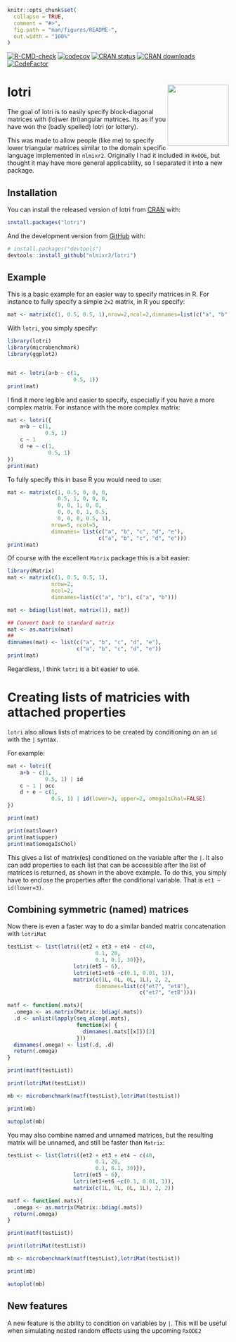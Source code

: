 <!--
---
output:
  md_document:
    variant: markdown_github
    toc: true
    toc_depth: 3
---
-->
<!-- README.md is generated from README.Rmd. Please edit that file -->
<!-- https://blog.r-hub.io/2019/12/03/readmes/ -->

```r
knitr::opts_chunk$set(
  collapse = TRUE,
  comment = "#>",
  fig.path = "man/figures/README-",
  out.width = "100%"
)
```

<!-- badges: start -->
[![R-CMD-check](https://github.com/nlmixr2/lotri/workflows/R-CMD-check/badge.svg)](https://github.com/nlmixr2/lotri/actions)
[![codecov](https://codecov.io/gh/nlmixr2/lotri/branch/main/graph/badge.svg?token=4G0TI1NKEG)](https://app.codecov.io/gh/nlmixr2/lotri)
[![CRAN status](https://www.r-pkg.org/badges/version/lotri)](https://cran.r-project.org/package=lotri)
[![CRAN downloads](https://cranlogs.r-pkg.org/badges/lotri)](https://cran.r-project.org/package=lotri)
[![CodeFactor](https://www.codefactor.io/repository/github/nlmixr2/lotri/badge)](https://www.codefactor.io/repository/github/nlmixr2/lotri)
<!-- badges: end -->

# lotri <img src='man/figures/logo.png' align="right" height="139" />

The goal of lotri is to easily specify block-diagonal matrices with
(lo)wer (tri)angular matrices.  Its as if you have won the (badly
spelled) lotri (or lottery).

This was made to allow people (like me) to specify lower triangular
matrices similar to the domain specific language implemented in
`nlmixr2`.  Originally I had it included in `RxODE`, but thought it may
have more general applicability, so I separated it into a new
package. 

## Installation

You can install the released version of lotri from
[CRAN](https://CRAN.R-project.org) with:

``` r
install.packages("lotri")
```

And the development version from [GitHub](https://github.com/) with:

``` r
# install.packages("devtools")
devtools::install_github("nlmixr2/lotri")
```
## Example

This is a basic example for an easier way to specify matrices in R.
For instance to fully specify a simple `2x2` matrix, in R you specify:

```r
mat <- matrix(c(1, 0.5, 0.5, 1),nrow=2,ncol=2,dimnames=list(c("a", "b"), c("a", "b")))
```

With `lotri`, you simply specify:

```r
library(lotri)
library(microbenchmark)
library(ggplot2)


mat <- lotri(a+b ~ c(1,
                     0.5, 1))
print(mat)
```

I find it more legible and easier to specify, especially if you have a
more complex matrix.  For instance with the more complex matrix:

```r
mat <- lotri({
    a+b ~ c(1,
            0.5, 1)
    c ~ 1
    d +e ~ c(1,
             0.5, 1)
})
print(mat)
```

To fully specify this in base R you would need to use:

```r
mat <- matrix(c(1, 0.5, 0, 0, 0,
                0.5, 1, 0, 0, 0,
                0, 0, 1, 0, 0,
                0, 0, 0, 1, 0.5,
                0, 0, 0, 0.5, 1),
              nrow=5, ncol=5,
              dimnames= list(c("a", "b", "c", "d", "e"),
                             c("a", "b", "c", "d", "e")))
print(mat)
```

Of course with the excellent `Matrix` package this is a bit easier:

```r
library(Matrix)
mat <- matrix(c(1, 0.5, 0.5, 1),
              nrow=2,
              ncol=2,
              dimnames=list(c("a", "b"), c("a", "b")))

mat <- bdiag(list(mat, matrix(1), mat))

## Convert back to standard matrix
mat <- as.matrix(mat)
##
dimnames(mat) <- list(c("a", "b", "c", "d", "e"),
                      c("a", "b", "c", "d", "e"))
print(mat)
```

Regardless, I think `lotri` is a bit easier to use.

# Creating lists of matricies with attached properties

`lotri` also allows lists of matrices to be created by conditioning on
an `id` with the `|` syntax.

For example:


```r
mat <- lotri({
    a+b ~ c(1,
            0.5, 1) | id
    c ~ 1 | occ
    d + e ~ c(1,
              0.5, 1) | id(lower=3, upper=2, omegaIsChol=FALSE)
})

print(mat)

print(mat$lower)
print(mat$upper)
print(mat$omegaIsChol)
```

This gives a list of matrix(es) conditioned on the variable after the
`|`.  It also can add properties to each list that can be accessible
after the list of matrices is returned, as shown in the above example.
To do this, you simply have to enclose the properties after the
conditional variable.  That is `et1 ~ id(lower=3)`.


## Combining symmetric (named) matrices

Now there is even a faster way to do a similar banded matrix
concatenation with `lotriMat`

```r
testList <- list(lotri({et2 + et3 + et4 ~ c(40,
                            0.1, 20,
                            0.1, 0.1, 30)}),
                     lotri(et5 ~ 6),
                     lotri(et1+et6 ~c(0.1, 0.01, 1)),
                     matrix(c(1L, 0L, 0L, 1L), 2, 2,
                            dimnames=list(c("et7", "et8"),
                                          c("et7", "et8"))))

matf <- function(.mats){
  .omega <- as.matrix(Matrix::bdiag(.mats))
  .d <- unlist(lapply(seq_along(.mats),
                      function(x) {
                        dimnames(.mats[[x]])[2]
                      }))
  dimnames(.omega) <- list(.d, .d)
  return(.omega)
}

print(matf(testList))

print(lotriMat(testList))

mb <- microbenchmark(matf(testList),lotriMat(testList))

print(mb)

autoplot(mb)
```

You may also combine named and unnamed matrices, but the resulting
matrix will be unnamed, and still be faster than `Matrix`:

```r
testList <- list(lotri({et2 + et3 + et4 ~ c(40,
                            0.1, 20,
                            0.1, 0.1, 30)}),
                     lotri(et5 ~ 6),
                     lotri(et1+et6 ~c(0.1, 0.01, 1)),
                     matrix(c(1L, 0L, 0L, 1L), 2, 2))

matf <- function(.mats){
  .omega <- as.matrix(Matrix::bdiag(.mats))
  return(.omega)
}

print(matf(testList))

print(lotriMat(testList))

mb <- microbenchmark(matf(testList),lotriMat(testList))

print(mb)

autoplot(mb)
```

## New features

A new feature is the ability to condition on variables by `|`.  This
will be useful when simulating nested random effects using the
upcoming `RxODE2`

